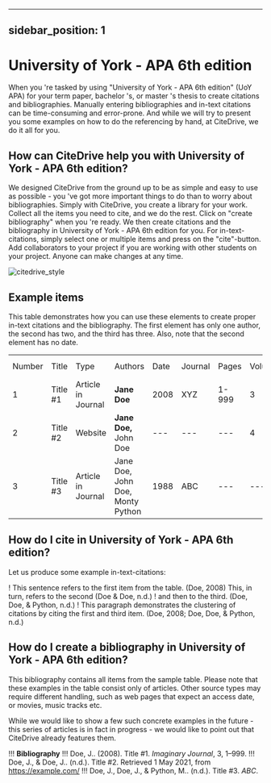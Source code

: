 
---
sidebar_position: 1
---

# University of York - APA 6th edition

When you 're tasked by using "University of York - APA 6th edition" (UoY APA) for your term paper, bachelor 's, or master 's thesis to create citations and bibliographies.
Manually entering bibliographies and in-text citations can be time-consuming and error-prone. And while we will try to present you some examples on how to do the referencing by hand, at CiteDrive, we do it all for you.

<!---
## About  University of York - APA 6th edition

* Title: University of York - APA 6th edition
* Short Title (Id): UoY APA)
* Authors: University of York - APA 6th edition
* Download: University of York - APA 6th edition
 --->

## How can CiteDrive help you with University of York - APA 6th edition?

We designed CiteDrive from the ground up to be as simple and easy to use as possible - you 've got more important things to do than to worry about bibliographies. Simply with CiteDrive, you create a library for your work. Collect all the items you need to cite, and we do the rest. Click on "create bibliography" when you 're ready. We then create citations and the bibliography in University of York - APA 6th edition for you. For in-text-citations, simply select one or multiple items and press on the "cite"-button. Add collaborators to your project if you are working with other students on your project. Anyone can make changes at any time.


![citedrive_style](images/university-of-york--apa-6th-edition.svg "Choose University of York - APA 6th edition in the CiteDrive App")


## Example items

This table demonstrates how you can use these elements to create proper in-text citations and the bibliography. The first element has only one author, the second has two, and the third has three. Also, note that the second element has no date.


<table>
  <tr>
   <td>Number
   </td>
   <td>Title
   </td>
   <td>Type
   </td>
   <td>Authors
   </td>
   <td>Date
   </td>
   <td>Journal
   </td>
   <td>Pages
   </td>
   <td>Volume
   </td>
   <td>Issue
   </td>
   <td>Access Date
   </td>
  </tr>
  <tr>
   <td>1
   </td>
   <td>Title #1
   </td>
   <td>Article in Journal
   </td>
   <td><strong>Jane Doe</strong>
   </td>
   <td>2008
   </td>
   <td>XYZ
   </td>
   <td>1-999
   </td>
   <td>3
   </td>
   <td>2
   </td>
   <td>--
   </td>
  </tr>
  <tr>
   <td>
2
   </td>
   <td>Title #2
   </td>
   <td>Website
   </td>
   <td><strong>Jane Doe, </strong>John Doe
   </td>
   <td>---
   </td>
   <td>---
   </td>
   <td>---
   </td>
   <td>4
   </td>
   <td>---
   </td>
   <td>2020-05-01
   </td>
  </tr>
  <tr>
   <td>3
   </td>
   <td>Title #3
   </td>
   <td>Article in Journal
   </td>
   <td>Jane Doe, John Doe, Monty Python
   </td>
   <td>1988
   </td>
   <td>ABC
   </td>
   <td>---
   </td>
   <td>---
   </td>
   <td>16
   </td>
   <td>---
   </td>
  </tr>
</table>



## How do I cite in  University of York - APA 6th edition?

Let us produce some example in-text-citations:

! This sentence refers to the first item from the table. (Doe, 2008) This, in turn, refers to the second (Doe &amp; Doe, n.d.)
! and then to the third.  (Doe, Doe, &amp; Python, n.d.)
! This paragraph demonstrates the clustering of citations by citing the first and third item. (Doe, 2008; Doe, Doe, &amp; Python, n.d.)



## How do I create a bibliography in University of York - APA 6th edition?

This bibliography contains all items from the sample table. Please note that these examples in the table consist only of articles. Other source types may require different handling, such as web pages that expect an access date, or movies, music tracks etc.

While we would like to show a few such concrete examples in the future - this series of articles is in fact in progress - we would like to point out that CiteDrive already features them.


!!! **Bibliography**
!!! Doe, J..  (2008). Title #1. <i>Imaginary Journal</i>, 3, 1–999.
!!! Doe, J., &amp; Doe, J..  (n.d.). Title #2. Retrieved  1 May 2021,  from https://example.com/
!!! Doe, J., Doe, J., &amp; Python, M..  (n.d.). Title #3. <i>ABC</i>.


```
        